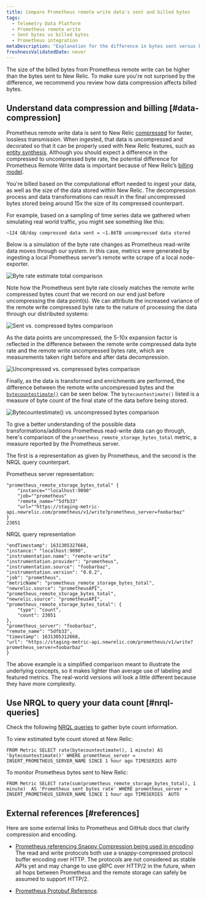 ```yaml
---
title: Compare Prometheus remote write data's sent and billed bytes
tags:
  - Telemetry Data Platform
  - Prometheus remote write
  - Sent bytes vs billed bytes
  - Prometheus integration
metaDescription: "Explanation for the difference in bytes sent versus bytes stored and billed for Prometheus remote write data."
freshnessValidatedDate: never
---
```






The size of the billed bytes from Prometheus remote write can be higher than the bytes sent to New Relic. To make sure you're not surprised by the difference, we recommend you review how data compression affects billed bytes.

## Understand data compression and billing [#data-compression]

Prometheus remote write data is sent to New Relic [compressed](https://prometheus.io/docs/prometheus/latest/storage/#remote-storage-integrations) for faster, lossless transmission. When ingested, that data is uncompressed and decorated so that it can be properly used with New Relic features, such as [entity synthesis](/docs/new-relic-one/use-new-relic-one/core-concepts/what-entity-new-relic/#entity-synthesis). Although you should expect a difference in the compressed to uncompressed byte rate, the potential difference for Prometheus Remote Write data is important because of New Relic’s [billing model](/docs/accounts/accounts-billing/new-relic-one-pricing-billing/new-relic-one-pricing-billing/#usage-calculation).

You're billed based on the computational effort needed to ingest your data, as well as the size of the data stored within New Relic. The decompression process and data transformations can result in the final uncompressed bytes stored being around 15x the size of its compressed counterpart.

For example, based on a sampling of time series data we gathered when simulating real world traffic, you might see something like this:

```
~124 GB/day compressed data sent = ~1.86TB uncompressed data stored
```

Below is a simulation of the byte rate changes as Prometheus read-write data moves through our system. In this case, metrics were generated by ingesting a local Prometheus server’s remote write scrape of a local node-exporter.

<img
  title="Byte rate estimate total comparison"
  alt="Byte rate estimate total comparison"
  src={infrastructureByteRateEstimate}
/>

Note how the Prometheus sent byte rate closely matches the remote write compressed bytes count that we record on our end just before uncompressing the data point(s). We can attribute the increased variance of the remote write compressed byte rate to the nature of processing the data through our distributed systems:

<img
  title="Sent vs. compressed bytes comparison"
  alt="Sent vs. compressed bytes comparison"
  src={infrastructureSentvsCompressedChart}
/>

As the data points are uncompressed, the 5-10x expansion factor is reflected in the difference between the remote write compressed data byte rate and the remote write uncompressed bytes rate, which are measurements taken right before and after data decompression.

<img
  title="Uncompressed vs. compressed bytes comparison"
  alt="Uncompressed vs. compressed bytes comparison"
  src={infrastructureUncompressedvsCompressedChart}
/>

Finally, as the data is transformed and enrichments are performed, the difference between the remote write uncompressed bytes and the [`bytecountestimate()`](/docs/accounts/accounts-billing/new-relic-one-pricing-billing/usage-queries-alerts/#byte-count-estimate) can be seen below. The `bytecountestimate()` listed is a measure of byte count of the final state of the data before being stored.

<img
  title="Bytecountestimate() vs. uncompressed bytes comparison"
  alt="Bytecountestimate() vs. uncompressed bytes comparison"
  src={infrastructureCountEstimatevsUncompressedChart}
/>

To give a better understanding of the possible data transformations/additions Prometheus read-write data can go through, here's comparison of the `prometheus_remote_storage_bytes_total` metric, a measure reported by the Prometheus server.

The first is a representation as given by Prometheus, and the second is the NRQL query counterpart.

Prometheus server representation:

```
"prometheus_remote_storage_bytes_total" {
	"instance=""localhost:9090"
	"job=""prometheus"
	"remote_name=""5dfb33"
	"url=""https://staging-metric-api.newrelic.com/prometheus/v1/write?prometheus_server=foobarbaz"
}
23051
```

NRQL query representation

```
"endTimestamp": 1631305327668,
"instance:" "localhost:9090",
"instrumentation.name": "remote-write"
"instrumentation.provider": "prometheus",
"instrumentation.source": "foobarbaz",
"instrumentation.version": "0.0.2",
"job": "prometheus",
"metricName": "prometheus_remote_storage_bytes_total",
"newrelic.source": "prometheusAPI",
"prometheus_remote_storage_bytes_total",
"newrelic.source": "prometheusAPI",
"prometheus_remote_storage_bytes_total": {
	"type": "count",
	"count": 23051
},
"prometheus_server": "foobarbaz",
"remote_name": "5dfb33",
"timestamp": 1631305312668,
"url": "https://staging-metric-api.newrelic.com/prometheus/v1/write?prometheus_server=foobarbaz"
}
```

<Callout variant="tip">
  The above example is a simplified comparison meant to illustrate the underlying concepts, so it makes lighter than average use of labeling and featured metrics. The real-world versions will look a little different because they have more complexity.
</Callout>

## Use NRQL to query your data count [#nrql-queries]

Check the following [NRQL queries](/docs/query-your-data/nrql-new-relic-query-language/get-started/introduction-nrql-new-relics-query-language/) to gather byte count information.

To view estimated byte count stored at New Relic:

```
FROM Metric SELECT rate(bytecountestimate(), 1 minute) AS 'bytecountestimate()' WHERE prometheus_server = INSERT_PROMETHEUS_SERVER_NAME SINCE 1 hour ago TIMESERIES AUTO
```

To monitor Prometheus bytes sent to New Relic:

```
FROM Metric SELECT rate(sum(prometheus_remote_storage_bytes_total), 1 minute)  AS 'Prometheus sent bytes rate' WHERE prometheus_server = INSERT_PROMETHEUS_SERVER_NAME SINCE 1 hour ago TIMESERIES  AUTO 
```

## External references [#references]

Here are some external links to Prometheus and GitHub docs that clarify compression and encoding.

* [Prometheus referencing Snappy Compression being used in encoding](https://prometheus.io/docs/prometheus/latest/storage/#overview): The read and write protocols both use a snappy-compressed protocol buffer encoding over HTTP. The protocols are not considered as stable APIs yet and may change to use gRPC over HTTP/2 in the future, when all hops between Prometheus and the remote storage can safely be assumed to support HTTP/2.

* [Prometheus Protobuf Reference](https://github.com/prometheus/prometheus/blob/main/prompb/types.proto#L58-L64).
